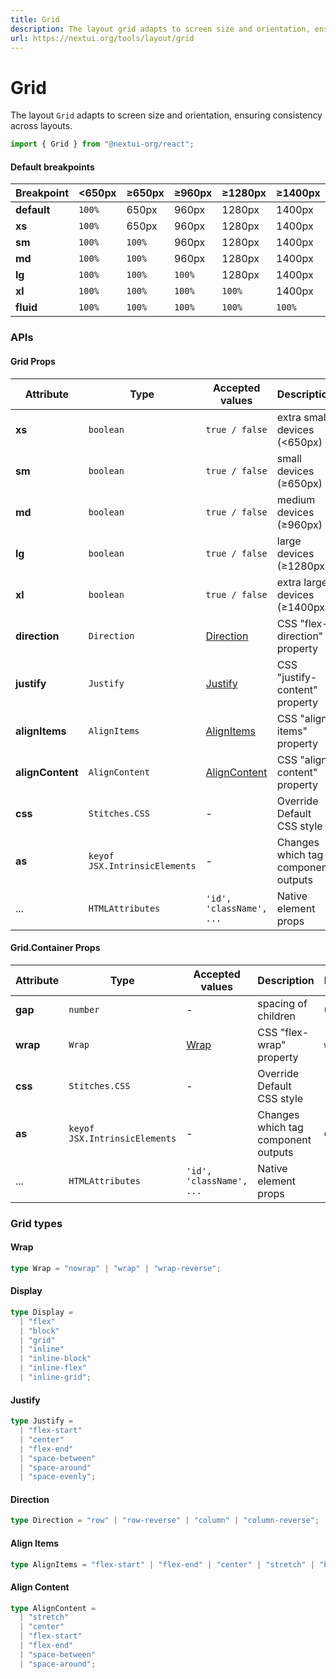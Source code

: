 ```yaml
---
title: Grid
description: The layout grid adapts to screen size and orientation, ensuring consistency across layouts.
url: https://nextui.org/tools/layout/grid
---
```


# Grid

The layout `Grid` adapts to screen size and orientation, ensuring consistency across layouts.

```jsx
import { Grid } from "@nextui-org/react";
```

<CarbonAd />

<Spacer y={2} />

<Playground
  title="Default"
  desc="Dynamically scale container width while maintaining spacing."
  files={gridContent.default_grid}
/>

<Playground
  title="Fluid"
  desc="Containers for wrapping and scaling. The column widths apply at all breakpoints (i.e. `xs` and up)."
  files={gridContent.fluid}
/>

<Playground
  title="Responsive"
  desc="Use different layouts for different screen widths."
  files={gridContent.responsive}
/>

<Playground
  title="Auto width"
  desc="Auto fill remaining width."
  files={gridContent.autoWidth}
/>

<Playground
  title="Hide elements"
  desc="Hide elements when unit size is 0 (i.e. `sm={0}` this will hide the element for resolutions greater than  `sm`). "
  files={gridContent.hideElement}
/>

<Spacer y={2} />

#### Default breakpoints

| Breakpoint  | <650px | ≥650px | ≥960px | ≥1280px | ≥1400px |
| ----------- | ------ | ------ | ------ | ------- | ------- |
| **default** | `100%` | 650px  | 960px  | 1280px  | 1400px  |
| **xs**      | `100%` | 650px  | 960px  | 1280px  | 1400px  |
| **sm**      | `100%` | `100%` | 960px  | 1280px  | 1400px  |
| **md**      | `100%` | `100%` | 960px  | 1280px  | 1400px  |
| **lg**      | `100%` | `100%` | `100%` | 1280px  | 1400px  |
| **xl**      | `100%` | `100%` | `100%` | `100%`  | 1400px  |
| **fluid**   | `100%` | `100%` | `100%` | `100%`  | `100%`  |

<Spacer y={3} />

### APIs

<Spacer y={2} />

#### Grid Props

| Attribute        | Type                          | Accepted values                | Description                         | Default |
| ---------------- | ----------------------------- | ------------------------------ | ----------------------------------- | ------- |
| **xs**           | `boolean`                     | `true / false`                 | extra small devices (<650px)        | `false` |
| **sm**           | `boolean`                     | `true / false`                 | small devices (≥650px)              | `false` |
| **md**           | `boolean`                     | `true / false`                 | medium devices (≥960px)             | `false` |
| **lg**           | `boolean`                     | `true / false`                 | large devices (≥1280px)             | `false` |
| **xl**           | `boolean`                     | `true / false`                 | extra large devices (≥1400px)       | `false` |
| **direction**    | `Direction`                   | [Direction](#direction)        | CSS "flex-direction" property       | -       |
| **justify**      | `Justify`                     | [Justify](#justify)            | CSS "justify-content" property      | -       |
| **alignItems**   | `AlignItems`                  | [AlignItems](#align-items)     | CSS "align-items" property          | -       |
| **alignContent** | `AlignContent`                | [AlignContent](#align-content) | CSS "align-content" property        | -       |
| **css**          | `Stitches.CSS`                | -                              | Override Default CSS style          | -       |
| **as**           | `keyof JSX.IntrinsicElements` | -                              | Changes which tag component outputs | `div`   |
| ...              | `HTMLAttributes`              | `'id', 'className', ...`       | Native element props                | -       |

<Spacer y={2} />

#### Grid.Container Props

| Attribute | Type                          | Accepted values          | Description                         | Default |
| --------- | ----------------------------- | ------------------------ | ----------------------------------- | ------- |
| **gap**   | `number`                      | -                        | spacing of children                 | 0       |
| **wrap**  | `Wrap`                        | [Wrap](#wrap)            | CSS "flex-wrap" property            | `wrap`  |
| **css**   | `Stitches.CSS`                | -                        | Override Default CSS style          | -       |
| **as**    | `keyof JSX.IntrinsicElements` | -                        | Changes which tag component outputs | `div`   |
| ...       | `HTMLAttributes`              | `'id', 'className', ...` | Native element props                | -       |

### Grid types

<Spacer y={1} />

#### Wrap

```ts
type Wrap = "nowrap" | "wrap" | "wrap-reverse";
```

#### Display

```ts
type Display =
  | "flex"
  | "block"
  | "grid"
  | "inline"
  | "inline-block"
  | "inline-flex"
  | "inline-grid";
```

#### Justify

```ts
type Justify =
  | "flex-start"
  | "center"
  | "flex-end"
  | "space-between"
  | "space-around"
  | "space-evenly";
```

#### Direction

```ts
type Direction = "row" | "row-reverse" | "column" | "column-reverse";
```

#### Align Items

```ts
type AlignItems = "flex-start" | "flex-end" | "center" | "stretch" | "baseline";
```

#### Align Content

```ts
type AlignContent =
  | "stretch"
  | "center"
  | "flex-start"
  | "flex-end"
  | "space-between"
  | "space-around";
```
